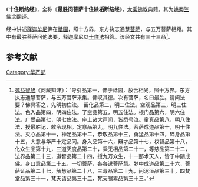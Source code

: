 {{佛教}}
《'''十住断结经'''》，全称《'''最胜问菩萨十住除垢断结经'''》，[[大乘佛教|大乘佛教]]典籍。其为[[姚秦|姚秦]][[竺佛念|竺佛念]]翻译。

经中讲述[[释迦牟尼|释迦牟尼]]佛在[[祗園|祗園]]，照十方界，东方执志通慧[[菩萨|菩萨]]，与五万菩萨相距。其中有最胜菩萨问他法要，释迦摩尼以[[十住法|十住法]]相答。该经文共有三十三品<ref>[[蕅益智旭|蕅益智旭]]《阅藏知津》：“导引品第一，佛于祗园，放舌相光，照十方界。东方执志通慧菩萨，与五万菩萨来集。佛叹其德。次有菩萨，名曰最胜。请问法要？佛具答之，先明初住法。 留化品第二，明二住法。空观品第三，明三住法。色入品第四，明四住法。了空品第五，明五住法。根门品第六，明六住法。广受品第七，明七住法。座上诸大声闻，皆悉号泣。童真品第八，明八住法，授最胜记，敕令现相。定意品第九，明九住法。菩萨成道品第十，明十住法。灭心品第十一，神足品第十二，恭敬品第十三，勇猛品第十四，碎身品第十五，大意与华严十定品同。身入品第十六，辩才品第十七，权智品第十八，化众生品第十九，三道灭度品第二十，乘无相品第二十一，等慈品第二十二，法界品第二十三，道智品第二十四，授九万众生，十一那术天人，皆于中阴成佛。身口意品第二十五，一切菩萨，各各说菩萨慧。梦中成道品第二十六，菩萨证品第二十七，解慧品第二十八，三毒品第二十九，问泥洹品第三十，四梵堂品第三十一，梵天请品第三十二，梵天嘱累品第三十三。”</ref>。

==参考文献==
{{wikisource|佛学大辞典/十住断结经}}
<div class="references-small">
<references></references>
</div>

{{佛教小作品}}
{{China-buddhism-book-fahua}}
[[Category:华严部|Category:华严部]]